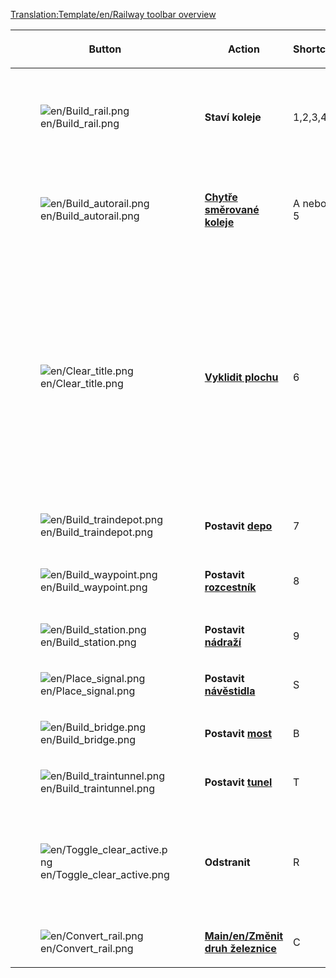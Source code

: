 <noinclude>[[Translation:Template/en/Railway toolbar overview]]{{en/-}}</noinclude>
{|{{wikitable}}
|- style="background:#efefef"
!width='100' |Button
!width='150' |Action
!Shortcut
!Description

|-
|[[File:en/Build rail.png]]
|'''Staví koleje'''
|1,2,3,4
|Staví koleje ve vybraném směru, možnost kliknout a táhnout přímé koleje. Neúčinné, oproti nástroji [[Main/en/Chytře směrované koleje]].

|-
|[[File:en/Build autorail.png]]
|'''[[Main/cs/Chytře směrované koleje|Chytře směrované koleje]]'''
|A nebo 5
| Velmi účinný nástroj pro stavění kolejív libovolném směru (ikdyž to ze začátku vypadá složitě). Použití s ''Ctrl'' koleje odstraní.

|-
|[[File:en/Clear title.png]]
|'''[[Main/cs/Úpravy krajiny|Vyklidit plochu]]'''
|6
|Dynamit se používá k čištění čtverečků, buďto nechtěně postavených objektů nebo něčeho, co stojí v cestě. Upozorňujeme, že kliknutím na [[Main/en/Stanice]] odstraní celou stanici, pokud v ní není vlak. Pokud je třeba odstranit jen kousek stanice, je třeba použít nástroj ''Odstranit'' v kombinaci s nástrojem ''Stanice'' [[File:en/Toggle clear active.png]]+[[File:en/Build station.png]]

|-
|[[File:en/Build traindepot.png]]
|'''Postavit [[Main/cs/Depa|depo]]'''
|7
|Otevře nabídku [[Main/cs/Depa|dep]] pro zvolení směru.

|-
|[[File:en/Build waypoint.png]]
|'''Postavit [[Main/cs/Rozcestníky|rozcestník]]'''
|8
|Umožnuje umístit [[Main/cs/Rozcestníky|rozcestník]] na železniční trati.

|-
|[[File:en/Build station.png]]
|'''Postavit [[Main/cs/Nádraží|nádraží]]'''
|9
|Otevře nabídku velikostí a směrů [[Main/cs/Nádraží|nádraží]].

|-
|[[File:en/Place signal.png]]
|'''Postavit [[Main/cs/Signály|návěstidla]]'''
|S
|Nabídka různých druhů signalizačních zařízení.

|-
|[[File:en/Build bridge.png]]
|'''Postavit [[Main/cs/Mosty|most]]'''
|B
|Nabídka pro stavění železničních [[Main/cs/Mosty|mostů]].

|-
|[[File:en/Build traintunnel.png]]
|'''Postavit [[Main/cs/Tunely|tunel]]'''
|T
|Nabídka pro stavění železničních [[Main/cs/Tunely|tunelů]].

|-
|[[File:en/Toggle clear active.png]]
|'''Odstranit'''
|R
|Kliknutím na ''odstranit'', po vybrání jiného nástroje daný objekt odstraní. Například, pokud je třeba odstranit návěstidla z železnice, ale ne železnici samotnou.

|-
|[[File:en/Convert rail.png]]
|'''[[Main/en/Změnit druh železnice]]'''
|C
|Změnit druh železnice z jednoho typu na jiný.

|}
